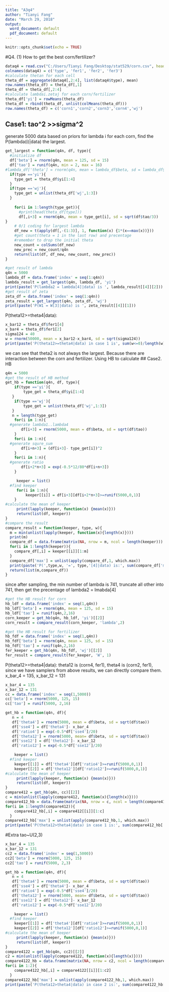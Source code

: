 ---
title: "A3q4"
author: "Tianyi Fang"
date: "March 29, 2018"
output:
  word_document: default
  pdf_document: default
---

```{r setup, include=FALSE}
knitr::opts_chunk$set(echo = TRUE)
```

#Q4.
(1) How to get the best corn/fertilizer?
```{r}
dataq4 = read.csv("C:/Users/Tianyi Fang/Desktop/stat529/corn.csv", header = TRUE)
colnames(dataq4) = c('type', 'fer1', 'fer2', 'fer3')
#calculate thetan for each cell
theta_df = aggregate(dataq4[,2:4], list(dataq4$type), mean)
row.names(theta_df) = theta_df[,1]
theta_df = theta_df[,2:4]
#calculate lambdai.zetaj for each corn/fertilizer
theta_df['yi'] = rowMeans(theta_df)
theta_df = rbind(theta_df, unlist(colMeans(theta_df)))
row.names(theta_df) = c('corn1','corn2','corn3','corn4','wj')
```
## Case1: tao^2 >>sigma^2
generate 5000 data based on priors for lambda i for each corn, find the P(lambda(i)|data) the largest.
```{r}
get_largest = function(q4n, df, type){
  #initialize df
  df['beta'] = rnorm(q4n, mean = 125, sd = 15)
  df['tao'] = runif(q4n, min = 2, max = 16)
#lambda_df['theta'] = rnorm(q4n, mean = lambda_df$beta, sd = lambda_df$tao)
  if(type =='yi'){
    type_get = theta_df$yi[1:4]
  }
  if(type =='wj'){
    type_get = unlist(theta_df['wj',1:3])
  }
  
    for(i in 1:length(type_get)){
      #print(head(theta_df[type]))
      df[,i+3] = rnorm(q4n, mean = type_get[i], sd = sqrt(df$tao/3))
}
    # 0/1 coding for largest lambda
    df_new = t(apply(df[,-(1:3)], 1, function(x) {1*(x==max(x))}))
    #get count(theta = 1 in the last row) and precentage
    #remember to drop the initial theta
    new_count = colSums(df_new)
    new_prec = new_count/q4n
    return(list(df, df_new, new_count, new_prec))
}

#get result of lambda
q4n = 5000
lambda_df = data.frame('index' = seq(1:q4n))
lambda_result = get_largest(q4n, lambda_df, 'yi')
print(paste('P(lambda2 = lambda[4]|data) is ', lambda_result[[4]][2]))
#get result of zeta
zeta_df = data.frame('index' = seq(1:q4n))
zeta_result = get_largest(q4n, zeta_df, 'wj')
print(paste('P(W1 = W[3]|data) is ', zeta_result[[4]][1]))
```
P(theta12>=theta4|data):
```{r}
x_bar12 = theta_df$fer1[4]
x_bar4 = theta_df$fer1[2]
sigma124 = 40
w = rnorm(50000, mean = x_bar12-x_bar4, sd = sqrt(sigma124))
print(paste('P(theta12>=theta4|data) in case 1 is', sum(w<=0)/length(w)))
```
we can see that theta2 is not always the largest. Because there are interaction between the corn and fertilizer. Using HB to calculate
## Case2. HB
```{r}
q4n = 5000
#get the result of HB method
get_hb = function(q4n, df, type){
    if(type =='yi'){
        type_get = theta_df$yi[1:4]
   }
    if(type =='wj'){
        type_get = unlist(theta_df['wj',1:3])
   }
   n = length(type_get)
    for(i in 1:n){
  #generate lambda1..lambda4
       df[i+3] = rnorm(5000, mean = df$beta, sd = sqrt(df$tao))
    }
    for(i in 1:n){
  #generate squre_sum
       df[i+n+3] = (df[i+3]- type_get[i])^2
    }
    for(i in 1:n){
  #generate ratio
       df[i+2*n+3] = exp(-0.5*12/80*df[i+n+3])
    }

     keeper = list()
  #find keeper
     for(i in 1:n){
         keeper[[i]] = df[i+3][df[i+2*n+3]>=runif(5000,0,1)] 
    }
#calculate the mean of keeper
     print(lapply(keeper, function(x) {mean(x)}))
     return(list(df, keeper))
}
#compare the result 
compare_result = function(keeper, type, w){
  m = min(unlist(lapply(keeper, function(x){length(x)})))
  print(m)
  compare_df = data.frame(matrix(NA, nrow = m, ncol = length(keeper)))
  for(i in 1:length(keeper)){
    compare_df[,i] = keeper[[i]][1:m]
  }
  compare_df['max'] = unlist(apply(compare_df,1, which.max))
  print(paste('P(',type,w, '=', type,'[4]|data) is:', sum(compare_df['max'] == w)/nrow(compare_df)))
  return(list(m,compare_df))
}
```
since after sampling, the min number of lambda is 741, truncate all other into 741, then get the precentage of lambda2 = lmabda[4]
```{r}
#get the HB result for corn
hb_ldf = data.frame('index' = seq(1,q4n))
hb_ldf['beta'] = rnorm(q4n, mean = 125, sd = 15)
hb_ldf['tao'] = runif(q4n,2,16)
corn_keeper = get_hb(q4n, hb_ldf, 'yi')[[2]]
corn_result = compare_result(corn_keeper, 'lambda',2)

#get the HB result for fertilizer
hb_fdf = data.frame('index' = seq(1,q4n))
hb_fdf['beta'] = rnorm(q4n, mean = 125, sd = 15)
hb_fdf['tao'] = runif(q4n,2,16)
fer_keeper = get_hb(q4n, hb_fdf, 'wj')[[2]]
fer_result = compare_result(fer_keeper, 'W', 1)
```
P(theta12>=theta4|data):
theta12 is (corn4, fer1), theta4 is (corn2, fer1), since we have samplers from above results, we can directly compare them.
x_bar_4 = 135, x_bar_12 = 131
```{r}
x_bar_4 = 135
x_bar_12 = 131
cc = data.frame('index' = seq(1,5000))
cc['beta'] = rnorm(5000, 125, 15)
cc['tao'] = runif(5000, 2,16)

get_hb = function(q4n, df){
   n = 4
   df['theta4'] = rnorm(5000, mean = df$beta, sd = sqrt(df$tao))
   df['sse4'] = df['theta4']- x_bar_4
   df['ratio4'] = exp(-0.5*df['sse4']/20)
   df['theta12'] = rnorm(5000, mean= df$beta, sd = sqrt(df$tao))
   df['sse12'] = df['theta12']- x_bar_12
   df['ratio12'] = exp(-0.5*df['sse12']/20)

    keeper = list()
  #find keeper
    keeper[[1]] = df['theta4'][df['ratio4']>=runif(5000,0,1)] 
    keeper[[2]] = df['theta12'][df['ratio12']>=runif(5000,0,1)] 
#calculate the mean of keeper
     print(lapply(keeper, function(x) {mean(x)}))
     return(list(df, keeper))
}
compare412 = get_hb(q4n, cc)[[2]]
c = min(unlist(lapply(compare412, function(x){length(x)})))
compare412_hb = data.frame(matrix(NA, nrow = c, ncol = length(compare412)))
for(i in 1:length(compare412)){
    compare412_hb[,i] = compare412[[i]][1:c]
  }
compare412_hb['max'] = unlist(apply(compare412_hb,1, which.max))
print(paste('P(theta12>theta4|data) in case 1 is:', sum(compare412_hb['max'] == 2)/nrow(compare412_hb)))
```
#Extra
tao~U(2,3)
```{r}
x_bar_4 = 135
x_bar_12 = 131
cc2 = data.frame('index' = seq(1,5000))
cc2['beta'] = rnorm(5000, 125, 15)
cc2['tao'] = runif(5000, 2,3)

get_hb = function(q4n, df){
   n = 4
   df['theta4'] = rnorm(5000, mean = df$beta, sd = sqrt(df$tao))
   df['sse4'] = df['theta4']- x_bar_4
   df['ratio4'] = exp(-0.5*df['sse4']/20)
   df['theta12'] = rnorm(5000, mean= df$beta, sd = sqrt(df$tao))
   df['sse12'] = df['theta12']- x_bar_12
   df['ratio12'] = exp(-0.5*df['sse12']/20)

    keeper = list()
  #find keeper
    keeper[[1]] = df['theta4'][df['ratio4']>=runif(5000,0,1)] 
    keeper[[2]] = df['theta12'][df['ratio12']>=runif(5000,0,1)] 
#calculate the mean of keeper
     print(lapply(keeper, function(x) {mean(x)}))
     return(list(df, keeper))
}
compare4122 = get_hb(q4n, cc2)[[2]]
c2 = min(unlist(lapply(compare4122, function(x){length(x)})))
compare4122_hb = data.frame(matrix(NA, nrow = c2, ncol = length(compare4122)))
for(i in 1:2){
    compare4122_hb[,i] = compare4122[[i]][1:c2]
  }
compare4122_hb['max'] = unlist(apply(compare4122_hb,1, which.max))
print(paste('P(theta12>theta4|data) in case 2 is:', sum(compare4122_hb['max'] == 2)/nrow(compare4122_hb)))

```
